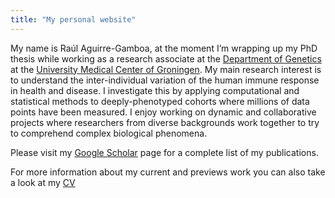 ```yaml
---
title: "My personal website"
---
```


My name is Raúl Aguirre-Gamboa, at the moment I'm wrapping up my PhD thesis while working as a research associate at the [Department of Genetics](https://www.rug.nl/research/genetics/?lang=en) at the [University Medical Center of Groningen](https://www.umcg.nl/NL/Zorg/paginas/Default.aspx). My main research interest is to understand the inter-individual variation of the human immune response in health and disease. I investigate this by applying computational and statistical methods to deeply-phenotyped cohorts where millions of data points have been measured. I enjoy working on dynamic and collaborative projects where researchers from diverse backgrounds work together to try to comprehend complex biological phenomena.

Please visit my [Google Scholar](https://scholar.google.com.mx/citations?user=s54WJmAAAAAJ&hl=en) page for a complete list of my publications. 

For more information about my current and previews work you can also take a look at my [CV](https://docs.google.com/document/d/1V0HKDA_fd4g1UATKfAMQf20Z1EXmmmUIkEkpZZLja0o/preview)
